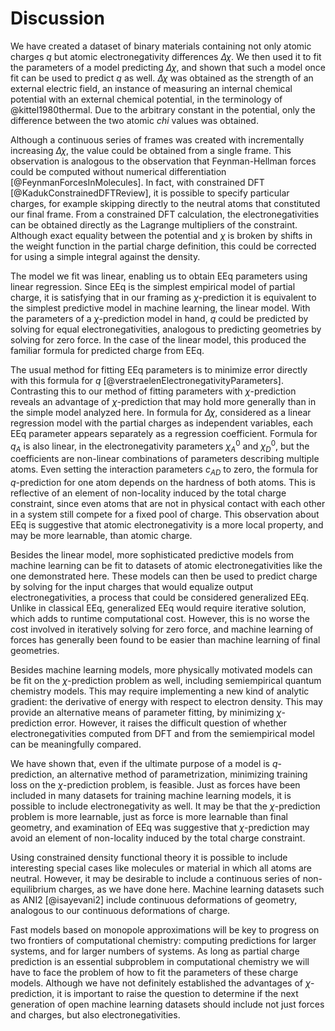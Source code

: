 # Discussion

We have created a dataset of binary materials containing not only atomic charges $q$ but atomic electronegativity differences $\Delta \chi$.
We then used it to fit the parameters of a model predicting $\Delta \chi$, and shown that such a model once fit can be used to predict $q$ as well.
$\Delta \chi$ was obtained as the strength of an external electric field, an instance of measuring an internal chemical potential with an external chemical potential, in the terminology of @kittel1980thermal.
Due to the arbitrary constant in the potential, only the difference between the two atomic $chi$ values was obtained.

Although a continuous series of frames was created with incrementally increasing $\Delta \chi$, the value could be obtained from a single frame.
This observation is analogous to the observation that Feynman-Hellman forces could be computed without numerical differentiation [@FeynmanForcesInMolecules].
In fact, with constrained DFT [@KadukConstrainedDFTReview], it is possible to specify particular charges, for example skipping directly to the neutral atoms that constituted our final frame.
From a constrained DFT calculation, the electronegativities can be obtained directly as the Lagrange multipliers of the constraint.
Although exact equality between the potential and $\chi$ is broken by shifts in the weight function in the partial charge definition, this could be corrected for using a simple integral against the density.

The model we fit was linear, enabling us to obtain EEq parameters using linear regression.
Since EEq is the simplest empirical model of partial charge, it is satisfying that in our framing as $\chi$-prediction it is equivalent to the simplest predictive model in machine learning, the linear model.
With the parameters of a $\chi$-prediction model in hand, $q$ could be predicted by solving for equal electronegativities, analogous to predicting geometries by solving for zero force.
In the case of the linear model, this produced the familiar formula for predicted charge from EEq.

The usual method for fitting EEq parameters is to minimize error directly with this formula for $q$ [@verstraelenElectronegativityParameters].
Contrasting this to our method of fitting parameters with $\chi$-prediction reveals an advantage of $\chi$-prediction that may hold more generally than in the simple model analyzed here.
In formula \eqref{eq:LinearModel} for $\Delta \chi$, considered as a linear regression model with the partial charges as independent variables, each EEq parameter appears separately as a regression coefficient.
Formula \eqref{eq:EEqPred} for $q_A$ is also linear, in the electronegativity parameters $\chi_A^0$ and $\chi_D^0$, but the coefficients are non-linear combinations of parameters describing multiple atoms.
Even setting the interaction parameters $c_{AD}$ to zero, the formula for $q$-prediction for one atom depends on the hardness of both atoms.
This is reflective of an element of non-locality induced by the total charge constraint, since even atoms that are not in physical contact with each other in a system still compete for a fixed pool of charge.
This observation about EEq is suggestive that atomic electronegativity is a more local property, and may be more learnable, than atomic charge.

Besides the linear model, more sophisticated predictive models from machine learning can be fit to datasets of atomic electronegativities like the one demonstrated here.
These models can then be used to predict charge by solving for the input charges that would equalize output electronegativities, a process that could be considered generalized EEq.
Unlike in classical EEq, generalized EEq would require iterative solution, which adds to runtime computational cost.
However, this is no worse the cost involved in iteratively solving for zero force, and machine learning of forces has generally been found to be easier than machine learning of final geometries.

Besides machine learning models, more physically motivated models can be fit on the $\chi$-prediction problem as well, including semiempirical quantum chemistry models.
This may require implementing a new kind of analytic gradient: the derivative of energy with respect to electron density.
This may provide an alternative means of parameter fitting, by minimizing $\chi$-prediction error.
However, it raises the difficult question of whether electronegativities computed from DFT and from the semiempirical model can be meaningfully compared.

We have shown that, even if the ultimate purpose of a model is $q$-prediction, an alternative method of parametrization, minimizing training loss on the $\chi$-prediction problem, is feasible.
Just as forces have been included in many datasets for training machine learning models, it is possible to include electronegativity as well.
It may be that the $\chi$-prediction problem is more learnable, just as force is more learnable than final geometry, and examination of EEq was suggestive that $\chi$-prediction may avoid an element of non-locality induced by the total charge constraint.

Using constrained density functional theory it is possible to include interesting special cases like molecules or material in which all atoms are neutral.
However, it may be desirable to include a continuous series of non-equilibrium charges, as we have done here.
Machine learning datasets such as ANI2 [@isayevani2] include continuous deformations of geometry, analogous to our continuous deformations of charge.

Fast models based on monopole approximations will be key to progress on two frontiers of computational chemistry: computing predictions for larger systems, and for larger numbers of systems.
As long as partial charge prediction is an essential subproblem in computational chemistry we will have to face the problem of how to fit the parameters of these charge models.
Although we have not definitely established the advantages of $\chi$-prediction, it is important to raise the question to determine if the next generation of open machine learning datasets should include not just forces and charges, but also electronegativities.
